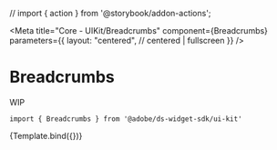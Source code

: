 // import { action } from '@storybook/addon-actions';

<Meta
    title="Core - UIKit/Breadcrumbs"
    component={Breadcrumbs}
    parameters={{
        layout: "centered", // centered | fullscreen
    }}
/>


# Breadcrumbs

WIP

```
import { Breadcrumbs } from '@adobe/ds-widget-sdk/ui-kit'
```

<Canvas>
    <Story name="Breadcrumbs" args={{ pages }}>
        {Template.bind({})}
    </Story>
</Canvas>
